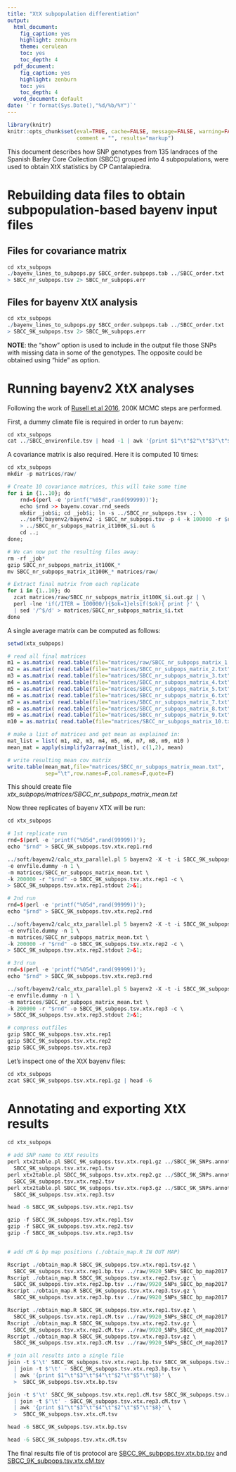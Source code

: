```yaml
---
title: "XtX subpopulation differentiation"
output:
  html_document:
    fig_caption: yes
    highlight: zenburn
    theme: cerulean
    toc: yes
    toc_depth: 4
  pdf_document:
    fig_caption: yes
    highlight: zenburn
    toc: yes
    toc_depth: 4
  word_document: default
date: '`r format(Sys.Date(),"%d/%b/%Y")`'
---
```


```r
library(knitr)
knitr::opts_chunk$set(eval=TRUE, cache=FALSE, message=FALSE, warning=FALSE, 
                      comment = "", results="markup")
```
This document describes how SNP genotypes from 135 landraces of the Spanish Barley Core Collection (SBCC) grouped into 4 subpopulations, were used to obtain XtX statistics by CP Cantalapiedra.


# Rebuilding data files to obtain subpopulation-based bayenv input files

## Files for covariance matrix

```r
cd xtx_subpops
./bayenv_lines_to_subpops.py SBCC_order.subpops.tab ../SBCC_order.txt ../SBCC_nr_SNPs.tsv show \
> SBCC_nr_subpops.tsv 2> SBCC_nr_subpops.err
```

## Files for bayenv XtX analysis

```r
cd xtx_subpops
./bayenv_lines_to_subpops.py SBCC_order.subpops.tab ../SBCC_order.txt ../SBCC_9K_SNPs.tsv show \
> SBCC_9K_subpops.tsv 2> SBCC_9K_subpops.err
```

**NOTE**: the "show" option is used to include in the output file those SNPs with missing data in some of the genotypes. The opposite could be obtained using "hide" as option.

# Running bayenv2 XtX analyses

Following the work of [Rusell et al 2016](http://www.nature.com/ng/journal/v48/n9/full/ng.3612.html), 
200K MCMC steps are performed.

First, a dummy climate file is required in order to run bayenv:

```r
cd xtx_subpops
cat ../SBCC_environfile.tsv | head -1 | awk '{print $1"\t"$2"\t"$3"\t"$4}' > envfile.dummy
```

A covariance matrix is also required. Here it is computed 10 times:

```r
cd xtx_subpops
mkdir -p matrices/raw/

# Create 10 covariance matrices, this will take some time
for i in {1..10}; do
	rnd=$(perl -e 'printf("%05d",rand(99999))');
	echo $rnd >> bayenv.covar.rnd_seeds
	mkdir _job$i; cd _job$i; ln -s ../SBCC_nr_subpops.tsv .; \
	../soft/bayenv2/bayenv2 -i SBCC_nr_subpops.tsv -p 4 -k 100000 -r $rnd \
	> ../SBCC_nr_subpops_matrix_it100K_$i.out & 
	cd ..;
done;

# We can now put the resulting files away:
rm -rf _job*
gzip SBCC_nr_subpops_matrix_it100K_*
mv SBCC_nr_subpops_matrix_it100K_* matrices/raw/

# Extract final matrix from each replicate
for i in {1..10}; do 
  zcat matrices/raw/SBCC_nr_subpops_matrix_it100K_$i.out.gz | \
  perl -lne 'if(/ITER = 100000/){$ok=1}elsif($ok){ print }' \
  | sed '/^$/d' > matrices/SBCC_nr_subpops_matrix_$i.txt
done
```
A single average matrix can be computed as follows:

```r
setwd(xtx_subpops)

# read all final matrices
m1 = as.matrix( read.table(file="matrices/raw/SBCC_nr_subpops_matrix_1.txt", header=F) )
m2 = as.matrix( read.table(file="matrices/SBCC_nr_subpops_matrix_2.txt", header=F) )
m3 = as.matrix( read.table(file="matrices/SBCC_nr_subpops_matrix_3.txt", header=F) )
m4 = as.matrix( read.table(file="matrices/SBCC_nr_subpops_matrix_4.txt", header=F) )
m5 = as.matrix( read.table(file="matrices/SBCC_nr_subpops_matrix_5.txt", header=F) )
m6 = as.matrix( read.table(file="matrices/SBCC_nr_subpops_matrix_6.txt", header=F) )
m7 = as.matrix( read.table(file="matrices/SBCC_nr_subpops_matrix_7.txt", header=F) )
m8 = as.matrix( read.table(file="matrices/SBCC_nr_subpops_matrix_8.txt", header=F) )
m9 = as.matrix( read.table(file="matrices/SBCC_nr_subpops_matrix_9.txt", header=F) )
m10 = as.matrix( read.table(file="matrices/SBCC_nr_subpops_matrix_10.txt", header=F) )

# make a list of matrices and get mean as explained in:
mat_list = list( m1, m2, m3, m4, m5, m6, m7, m8, m9, m10 )
mean_mat = apply(simplify2array(mat_list), c(1,2), mean)

# write resulting mean cov matrix
write.table(mean_mat,file="matrices/SBCC_nr_subpops_matrix_mean.txt",
            sep="\t",row.names=F,col.names=F,quote=F)
```

This should create file *xtx_subpops/matrices/SBCC_nr_subpops_matrix_mean.txt*

Now three replicates of bayenv XTX will be run:

```r
cd xtx_subpops

# 1st replicate run
rnd=$(perl -e 'printf("%05d",rand(99999))');
echo "$rnd" > SBCC_9K_subpops.tsv.xtx.rep1.rnd

../soft/bayenv2/calc_xtx_parallel.pl 5 bayenv2 -X -t -i SBCC_9K_subpops.tsv -p 4 \
-e envfile.dummy -n 1 \
-m matrices/SBCC_nr_subpops_matrix_mean.txt \
-k 200000 -r "$rnd" -o SBCC_9K_subpops.tsv.xtx.rep1 -c \
> SBCC_9K_subpops.tsv.xtx.rep1.stdout 2>&1;

# 2nd run
rnd=$(perl -e 'printf("%05d",rand(99999))');
echo "$rnd" > SBCC_9K_subpops.tsv.xtx.rep2.rnd

../soft/bayenv2/calc_xtx_parallel.pl 5 bayenv2 -X -t -i SBCC_9K_subpops.tsv -p 4 \
-e envfile.dummy -n 1 \
-m matrices/SBCC_nr_subpops_matrix_mean.txt \
-k 200000 -r "$rnd" -o SBCC_9K_subpops.tsv.xtx.rep2 -c \
> SBCC_9K_subpops.tsv.xtx.rep2.stdout 2>&1;

# 3rd run
rnd=$(perl -e 'printf("%05d",rand(99999))');
echo "$rnd" > SBCC_9K_subpops.tsv.xtx.rep3.rnd

../soft/bayenv2/calc_xtx_parallel.pl 5 bayenv2 -X -t -i SBCC_9K_subpops.tsv -p 4 \
-e envfile.dummy -n 1 \
-m matrices/SBCC_nr_subpops_matrix_mean.txt \
-k 200000 -r "$rnd" -o SBCC_9K_subpops.tsv.xtx.rep3 -c \
> SBCC_9K_subpops.tsv.xtx.rep3.stdout 2>&1;

# compress outfiles
gzip SBCC_9K_subpops.tsv.xtx.rep1
gzip SBCC_9K_subpops.tsv.xtx.rep2
gzip SBCC_9K_subpops.tsv.xtx.rep3
```

Let's inspect one of the XtX bayenv files:

```r
cd xtx_subpops
zcat SBCC_9K_subpops.tsv.xtx.rep1.gz | head -6
```


# Annotating and exporting XtX results 

```r
cd xtx_subpops

# add SNP name to XtX results
perl xtx2table.pl SBCC_9K_subpops.tsv.xtx.rep1.gz ../SBCC_9K_SNPs.annot.tsv > \
  SBCC_9K_subpops.tsv.xtx.rep1.tsv
perl xtx2table.pl SBCC_9K_subpops.tsv.xtx.rep2.gz ../SBCC_9K_SNPs.annot.tsv > \
  SBCC_9K_subpops.tsv.xtx.rep2.tsv
perl xtx2table.pl SBCC_9K_subpops.tsv.xtx.rep3.gz ../SBCC_9K_SNPs.annot.tsv > \
  SBCC_9K_subpops.tsv.xtx.rep3.tsv

head -6 SBCC_9K_subpops.tsv.xtx.rep1.tsv

gzip -f SBCC_9K_subpops.tsv.xtx.rep1.tsv
gzip -f SBCC_9K_subpops.tsv.xtx.rep2.tsv
gzip -f SBCC_9K_subpops.tsv.xtx.rep3.tsv


# add cM & bp map positions (./obtain_map.R IN OUT MAP)

Rscript ./obtain_map.R SBCC_9K_subpops.tsv.xtx.rep1.tsv.gz \
  SBCC_9K_subpops.tsv.xtx.rep1.bp.tsv ../raw/9920_SNPs_SBCC_bp_map2017.curated.tsv 
Rscript ./obtain_map.R SBCC_9K_subpops.tsv.xtx.rep2.tsv.gz \
  SBCC_9K_subpops.tsv.xtx.rep2.bp.tsv ../raw/9920_SNPs_SBCC_bp_map2017.curated.tsv 
Rscript ./obtain_map.R SBCC_9K_subpops.tsv.xtx.rep3.tsv.gz \
  SBCC_9K_subpops.tsv.xtx.rep3.bp.tsv ../raw/9920_SNPs_SBCC_bp_map2017.curated.tsv 

Rscript ./obtain_map.R SBCC_9K_subpops.tsv.xtx.rep1.tsv.gz \
  SBCC_9K_subpops.tsv.xtx.rep1.cM.tsv ../raw/9920_SNPs_SBCC_cM_map2017.curated.tsv 
Rscript ./obtain_map.R SBCC_9K_subpops.tsv.xtx.rep2.tsv.gz \
  SBCC_9K_subpops.tsv.xtx.rep2.cM.tsv ../raw/9920_SNPs_SBCC_cM_map2017.curated.tsv 
Rscript ./obtain_map.R SBCC_9K_subpops.tsv.xtx.rep3.tsv.gz \
  SBCC_9K_subpops.tsv.xtx.rep3.cM.tsv ../raw/9920_SNPs_SBCC_cM_map2017.curated.tsv

# join all results into a single file
join -t $'\t' SBCC_9K_subpops.tsv.xtx.rep1.bp.tsv SBCC_9K_subpops.tsv.xtx.rep2.bp.tsv \
  | join -t $'\t' - SBCC_9K_subpops.tsv.xtx.rep3.bp.tsv \
  | awk '{print $1"\t"$3"\t"$4"\t"$2"\t"$5"\t"$8}' \
  >  SBCC_9K_subpops.tsv.xtx.bp.tsv 

join -t $'\t' SBCC_9K_subpops.tsv.xtx.rep1.cM.tsv SBCC_9K_subpops.tsv.xtx.rep2.cM.tsv \
  | join -t $'\t' - SBCC_9K_subpops.tsv.xtx.rep3.cM.tsv \
  | awk '{print $1"\t"$3"\t"$4"\t"$2"\t"$5"\t"$8}' \
  >  SBCC_9K_subpops.tsv.xtx.cM.tsv

head -6 SBCC_9K_subpops.tsv.xtx.bp.tsv

head -6 SBCC_9K_subpops.tsv.xtx.cM.tsv
```

The final results file of tis protocol are
[SBCC_9K_subpops.tsv.xtx.bp.tsv](xtx_subpops/SBCC_9K_subpops.tsv.xtx.bp.tsv) and
[SBCC_9K_subpops.tsv.xtx.cM.tsv](xtx_subpops/SBCC_9K_subpops.tsv.xtx.cM.tsv)

